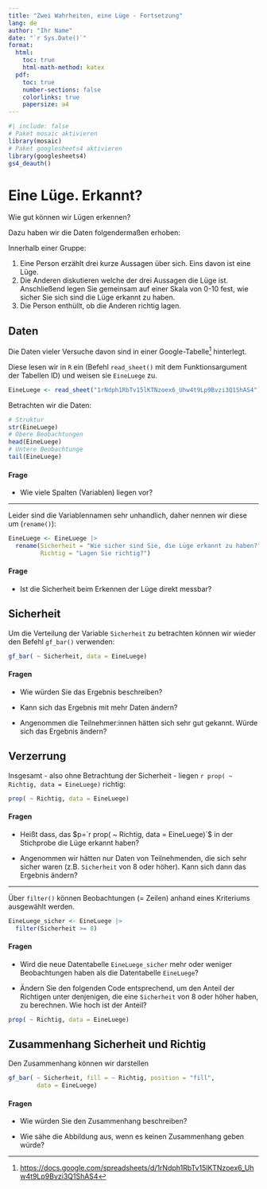 ```yaml
---
title: "Zwei Wahrheiten, eine Lüge - Fortsetzung"
lang: de
author: "Ihr Name"
date: "`r Sys.Date()`"
format: 
  html:
    toc: true
    html-math-method: katex
  pdf:
    toc: true
    number-sections: false
    colorlinks: true 
    papersize: a4
---
```


```r
#| include: false
# Paket mosaic aktivieren
library(mosaic)
# Paket googlesheets4 aktivieren
library(googlesheets4)
gs4_deauth()
```

# Eine Lüge. Erkannt?

Wie gut können wir Lügen erkennen?

Dazu haben wir die Daten folgendermaßen erhoben:

Innerhalb einer Gruppe:

1. Eine Person erzählt drei kurze Aussagen über sich. Eins davon ist eine Lüge.
2. Die Anderen diskutieren welche der drei Aussagen die Lüge ist. Anschließend legen Sie gemeinsam auf einer Skala von 0-10 fest, wie sicher Sie sich sind die Lüge erkannt zu haben.
3. Die Person enthüllt, ob die Anderen richtig lagen.

## Daten

Die Daten vieler Versuche davon sind in einer Google-Tabelle^[[https://docs.google.com/spreadsheets/d/1rNdph1RbTv15lKTNzoex6_Uhw4t9Lp9Bvzi3Q1ShAS4](https://docs.google.com/spreadsheets/d/1rNdph1RbTv15lKTNzoex6_Uhw4t9Lp9Bvzi3Q1ShAS4)] hinterlegt.

Diese lesen wir in `R` ein (Befehl `read_sheet()` mit dem Funktionsargument der Tabellen ID) und weisen sie `EineLuege` zu.

```r
EineLuege <- read_sheet("1rNdph1RbTv15lKTNzoex6_Uhw4t9Lp9Bvzi3Q1ShAS4")
```

Betrachten wir die Daten:

```r
# Struktur
str(EineLuege)
# Obere Beobachtungen
head(EineLuege)
# Untere Beobachtunge
tail(EineLuege)
```

#### Frage

- Wie viele Spalten (Variablen) liegen vor?

***

Leider sind die Variablennamen sehr unhandlich, daher nennen wir diese um (`rename()`):

```r
EineLuege <- EineLuege |>
  rename(Sicherheit = "Wie sicher sind Sie, die Lüge erkannt zu haben?",
         Richtig = "Lagen Sie richtig?")
```

#### Frage

- Ist die Sicherheit beim Erkennen der Lüge direkt messbar?

## Sicherheit

Um die Verteilung der Variable `Sicherheit` zu betrachten können wir wieder den Befehl `gf_bar()` verwenden:

```r
gf_bar( ~ Sicherheit, data = EineLuege)
```

#### Fragen

- Wie würden Sie das Ergebnis beschreiben?

- Kann sich das Ergebnis mit mehr Daten ändern?

- Angenommen die Teilnehmer:innen hätten sich sehr gut gekannt. Würde sich das Ergebnis ändern?

## Verzerrung

Insgesamt - also ohne Betrachtung der Sicherheit - liegen `r prop( ~ Richtig, data = EineLuege)` richtig:

```r
prop( ~ Richtig, data = EineLuege)
```

#### Fragen

- Heißt dass, das $p=`r prop( ~ Richtig, data = EineLuege)`$ in der Stichprobe die Lüge erkannt haben?

- Angenommen wir hätten nur Daten von Teilnehmenden, die sich sehr sicher waren (z.B. `Sicherheit` von 8 oder höher). Kann sich dann das Ergebnis ändern?

***

Über `filter()` können Beobachtungen (= Zeilen) anhand eines Kriteriums ausgewählt werden.

```r
EineLuege_sicher <- EineLuege |>
  filter(Sicherheit >= 8)
```

#### Fragen

- Wird die neue Datentabelle `EineLuege_sicher` mehr oder weniger Beobachtungen haben als die Datentabelle `EineLuege`? 

- Ändern Sie den folgenden Code entsprechend, um den Anteil der Richtigen unter denjenigen, die eine `Sicherheit` von 8 oder höher haben, zu berechnen. Wie hoch ist der Anteil?

```r
prop( ~ Richtig, data = EineLuege)
```


## Zusammenhang Sicherheit und Richtig

Den Zusammenhang können wir darstellen

```r
gf_bar( ~ Sicherheit, fill = ~ Richtig, position = "fill", 
        data = EineLuege)
```

#### Fragen

- Wie würden Sie den Zusammenhang beschreiben? 

- Wie sähe die Abbildung aus, wenn es keinen Zusammenhang geben würde?
